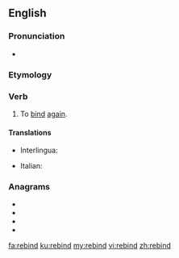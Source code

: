 ==English==

===Pronunciation===
* {{IPA|/ˈɹibaɪnd/|lang=en}}

===Etymology===
{{prefix|en|re|bind}}

===Verb===
{{en-verb|rebinds|rebinding|rebound}}

# To [[bind]] [[again]].

====Translations====
{{trans-top|to bind again}}
* Interlingua: {{t|ia|religar}}
{{trans-mid}}
* Italian: {{t|it|rifasciare}}
{{trans-bottom}}

===Anagrams===
* {{l|en|bendir}}
* {{l|en|binder}}
* {{l|en|brined}}
* {{l|en|inbred}}

[[fa:rebind]]
[[ku:rebind]]
[[my:rebind]]
[[vi:rebind]]
[[zh:rebind]]